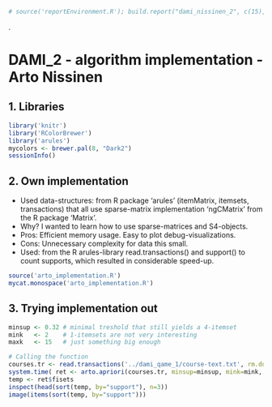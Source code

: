 ```r
# source('reportEnvironment.R'); build.report("dami_nissinen_2", c(15), do.pdf=TRUE, toc=TRUE);
```
.  

DAMI_2 - algorithm implementation - Arto Nissinen
=================================================

1. Libraries
-----------
```r
library('knitr') 
library('RColorBrewer')
library('arules')
mycolors <- brewer.pal(8, "Dark2")
sessionInfo()
```

2. Own implementation
----------------------
* Used data-structures: from R package 'arules' (itemMatrix, itemsets, transactions) that all use sparse-matrix implementation 'ngCMatrix' from the R package 'Matrix'.
* Why? I wanted to learn how to use sparse-matrices and S4-objects.
* Pros: Efficient memory usage. Easy to plot debug-visualizations.
* Cons: Unnecessary complexity for data this small.
* Used: from the R arules-library read.transactions() and support() to count supports, which resulted in considerable speed-up.
```r
source('arto_implementation.R')
mycat.monospace('arto_implementation.R')
```


3. Trying implementation out
----------------------
```r
minsup <- 0.32 # minimal treshold that still yields a 4-itemset
mink   <- 2    # 1-itemsets are not very interesting
maxk   <- 15   # just something big enough

# Calling the function
courses.tr <- read.transactions('../dami_qame_1/course-text.txt', rm.duplicates=TRUE)
system.time( ret <- arto.apriori(courses.tr, minsup=minsup, mink=mink, maxk=maxk) )
temp <- ret$fisets
inspect(head(sort(temp, by="support"), n=3))
image(items(sort(temp, by="support")))

```
